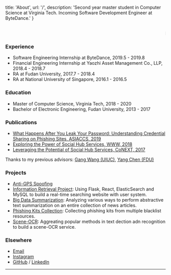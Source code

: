 
  title: 'About',
  url: '/',
  description: 'Second year master student in Computer Science at Virginia Tech. Incoming Software Development Engineer at ByteDance.'
}


<!-- content starts from here -->

<br/>
<marquee>Happy work, happy life!</marquee>
<br/>

<!-- [A list of the best things](/posts/the-best-things) -->

### Experience

- Software Engineering Internship at ByteDance, 2019.5 - 2019.8
- Financial Engineering Internship at Yaozhi Asset Management Co., LLP, 2018.4 - 2018.7
- RA at Fudan University, 2017.7 - 2018.4
- RA at National University of Singapore, 2016.1 - 2016.5

### Education

- Master of Computer Science, Virginia Tech, 2018 - 2020
- Bachelor of Electronic Engineering, Fudan University, 2013 - 2017

### Publications 

- [What Happens After You Leak Your Password: Understanding Credential Sharing on Phishing Sites, ASIACCS, 2019](https://people.cs.vt.edu/chaoxu18/papers/asiaccs19.pdf)
- [Exploring the Power of Social Hub Services, WWW, 2018](https://people.cs.vt.edu/chaoxu18/papers/ExploringThePowerOfSocialHubSe.pdf)
- [Leveraging the Potential of Social Hub Services, CoNEXT, 2017](https://people.cs.vt.edu/chaoxu18/papers/conext17workshop-paper15.pdf)

Thanks to my previous advisors: [Gang Wang (UIUC)](https://gangw.cs.illinois.edu/), [Yang Chen (FDU)](https://chenyang03.wordpress.com/)

### Projects

- [Anti-GPS Spoofing](#)
- [Information Retrieval Project](http://2001.0468.0c80.6102.0001.7015.a60f.cf44.ip6.name:3000/): Using Flask, React, ElasticSearch and MySQL to build a real-time searching website with user system.
- [Big Data Summarization](https://vtechworks.lib.vt.edu/handle/10919/86370): Analyzing various ways to perform abstractive text summarization on an entire collection of news articles.
- [Phishing Kits Collection](https://github.com/BourneXu/StalkPhish): Collecting phishing kits from multiple blacklist resources.
- [Scene-OCR](https://github.com/BourneXu/OCR): Aggreating popular methods in text dection adn recognition to build a scene-OCR service.


### Elsewhere

- [Email](mailto:hi@chrischao.io)
- [Instagram](https://www.instagram.com/chrisss_chao/)
- [GitHub](https://github.com/BourneXu) / [LinkedIn](https://www.linkedin.com/in/chao-xu-368899142/)


---